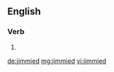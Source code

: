 ==English==

===Verb===
{{head|en}}

# {{en-past of|jimmy}}

[[de:jimmied]]
[[mg:jimmied]]
[[vi:jimmied]]
